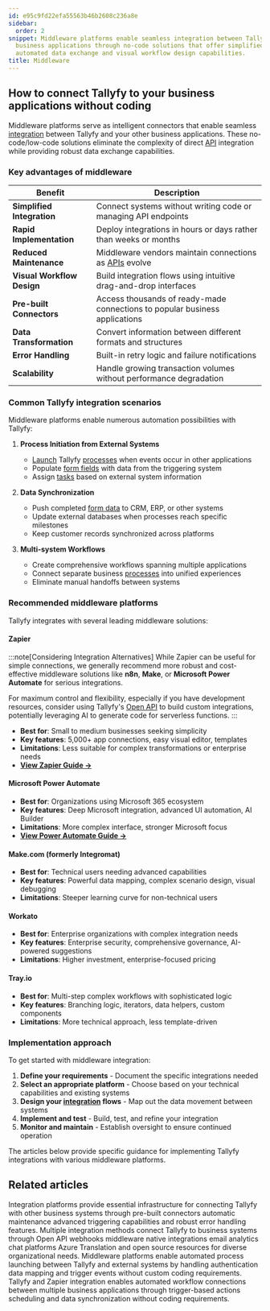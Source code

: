 ```yaml
---
id: e95c9fd22efa55563b46b2608c236a8e
sidebar:
  order: 2
snippet: Middleware platforms enable seamless integration between Tallyfy and other
  business applications through no-code solutions that offer simplified connectivity
  automated data exchange and visual workflow design capabilities.
title: Middleware
---
```


## How to connect Tallyfy to your business applications without coding

Middleware platforms serve as intelligent connectors that enable seamless [integration](/products/pro/integrations/) between Tallyfy and your other business applications. These no-code/low-code solutions eliminate the complexity of direct [API](/products/pro/integrations/open-api/) integration while providing robust data exchange capabilities.

### Key advantages of middleware

| Benefit | Description |
|---------|-------------|
| **Simplified Integration** | Connect systems without writing code or managing API endpoints |
| **Rapid Implementation** | Deploy integrations in hours or days rather than weeks or months |
| **Reduced Maintenance** | Middleware vendors maintain connections as [APIs](/products/pro/integrations/open-api/) evolve |
| **Visual Workflow Design** | Build integration flows using intuitive drag-and-drop interfaces |
| **Pre-built Connectors** | Access thousands of ready-made connections to popular business applications |
| **Data Transformation** | Convert information between different formats and structures |
| **Error Handling** | Built-in retry logic and failure notifications |
| **Scalability** | Handle growing transaction volumes without performance degradation |

### Common Tallyfy integration scenarios

Middleware platforms enable numerous automation possibilities with Tallyfy:

1. **Process Initiation from External Systems**
   - [Launch](/products/pro/launching/) Tallyfy [processes](/products/pro/tracking-and-tasks/processes/) when events occur in other applications
   - Populate [form fields](/products/pro/tracking-and-tasks/tasks/what-are-form-fields-in-tallyfy/) with data from the triggering system
   - Assign [tasks](/products/pro/tracking-and-tasks/tasks/) based on external system information

2. **Data Synchronization**
   - Push completed [form data](/products/pro/tracking-and-tasks/tasks/what-are-form-fields-in-tallyfy/) to CRM, ERP, or other systems
   - Update external databases when processes reach specific milestones
   - Keep customer records synchronized across platforms

3. **Multi-system Workflows**
   - Create comprehensive workflows spanning multiple applications
   - Connect separate business [processes](/products/pro/tracking-and-tasks/processes/) into unified experiences
   - Eliminate manual handoffs between systems

### Recommended middleware platforms

Tallyfy integrates with several leading middleware solutions:

#### Zapier

:::note[Considering Integration Alternatives]
While Zapier can be useful for simple connections, we generally recommend more robust and cost-effective middleware solutions like **n8n**, **Make**, or **Microsoft Power Automate** for serious integrations.

For maximum control and flexibility, especially if you have development resources, consider using Tallyfy's [Open API](/products/pro/integrations/open-api/) to build custom integrations, potentially leveraging AI to generate code for serverless functions.
:::

- **Best for**: Small to medium businesses seeking simplicity
- **Key features**: 5,000+ app connections, easy visual editor, templates
- **Limitations**: Less suitable for complex transformations or enterprise needs
- [**View Zapier Guide →**](/products/pro/integrations/middleware/zapier/)

#### Microsoft Power Automate

- **Best for**: Organizations using Microsoft 365 ecosystem
- **Key features**: Deep Microsoft integration, advanced UI automation, AI Builder
- **Limitations**: More complex interface, stronger Microsoft focus
- [**View Power Automate Guide →**](/products/pro/integrations/middleware/power-automate/)

#### Make.com (formerly Integromat)

- **Best for**: Technical users needing advanced capabilities
- **Key features**: Powerful data mapping, complex scenario design, visual debugging
- **Limitations**: Steeper learning curve for non-technical users

#### Workato

- **Best for**: Enterprise organizations with complex integration needs
- **Key features**: Enterprise security, comprehensive governance, AI-powered suggestions
- **Limitations**: Higher investment, enterprise-focused pricing

#### Tray.io

- **Best for**: Multi-step complex workflows with sophisticated logic
- **Key features**: Branching logic, iterators, data helpers, custom components
- **Limitations**: More technical approach, less template-driven

### Implementation approach

To get started with middleware integration:

1. **Define your requirements** - Document the specific integrations needed
2. **Select an appropriate platform** - Choose based on your technical capabilities and existing systems
3. **Design your [integration](/products/pro/integrations/) flows** - Map out the data movement between systems
4. **Implement and test** - Build, test, and refine your integration
5. **Monitor and maintain** - Establish oversight to ensure continued operation

The articles below provide specific guidance for implementing Tallyfy integrations with various middleware platforms.


<PageTree />


## Related articles
<CardGrid>
<LinkTitleCard header="<b>Middleware > Why use an integration platform with Tallyfy</b>" href="/products/pro/integrations/middleware/why-should-i-use-an-integration-platform-with-tallyfy/" > Integration platforms provide essential infrastructure for connecting Tallyfy with other business systems through pre-built connectors automatic maintenance advanced triggering capabilities and robust error handling features. </LinkTitleCard>
<LinkTitleCard header="<b>Pro > Integrations</b>" href="/products/pro/integrations/" > Multiple integration methods connect Tallyfy to business systems through Open API webhooks middleware native integrations email analytics chat platforms Azure Translation and open source resources for diverse organizational needs. </LinkTitleCard>
<LinkTitleCard header="<b>Triggers > Launch via middleware</b>" href="/products/pro/launching/triggers/via-middleware/" > Middleware platforms enable automated process launching between Tallyfy and external systems by handling authentication data mapping and trigger events without custom coding requirements. </LinkTitleCard>
<LinkTitleCard header="<b>Middleware > Zapier</b>" href="/products/pro/integrations/middleware/zapier/" > Tallyfy and Zapier integration enables automated workflow connections between multiple business applications through trigger-based actions scheduling and data synchronization without coding requirements. </LinkTitleCard>
</CardGrid>